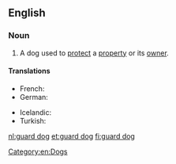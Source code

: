 ==English==
{{wikipedia}}

===Noun===
{{en-noun|sg=[[guard]] [[dog]]}}

# A dog used to [[protect]] a [[property]] or its [[owner]].

====Translations====
{{trans-top|guard dog}}
* French: {{t-|fr|chien de garde|m}}
* German: {{t|de|Wachhund|m}}
{{trans-mid}}
* Icelandic: {{t|is|varðhundur|m}}
* Turkish: {{t|tr|bekçi köpeği}}
{{trans-bottom}}

[[Category:en:Dogs]]

[[nl:guard dog]]
[[et:guard dog]]
[[fi:guard dog]]